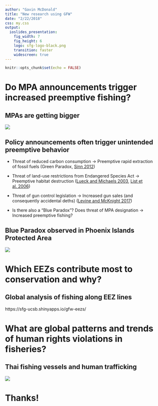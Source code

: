 ```yaml
---
author: "Gavin McDonald"
title: "New research using GFW"
date: "2/22/2018"
css: my.css
output: 
  ioslides_presentation: 
    fig_width: 7
    fig_height: 6
    logo: sfg-logo-black.png
    transition: faster
    widescreen: true
---
```


```r
knitr::opts_chunk$set(echo = FALSE)

```

# Do MPA announcements trigger increased preemptive fishing?

## MPAs are getting bigger
![](images/gfw_feb_2018/mpas.png)

## Policy announcements often trigger unintended preemptive behavior

- Threat of reduced carbon consumption -> Preemptive rapid extraction of fossil fuels  (Green Paradox, [Sinn 2012](https://books.google.com/books?hl=en&lr=&id=NnwCVOso9vgC&oi=fnd&pg=PR7&dq=green+paradox+sinn&ots=1f-Nfs_snf&sig=J-frgCLBV8G6ksKxbn3eAdC5cG0#v=onepage&q=green%20paradox%20sinn&f=false))

- Threat of land-use restrictions from Endangered Species Act -> Preemptive habitat destruction  ([Lueck and Michaels 2003](http://www.journals.uchicago.edu/doi/abs/10.1086/344670), [List et al. 2006](http://www.nber.org/papers/w12777))

- Threat of gun control legislation -> Increased gun sales (and consequently accidental deths) ([Levine and McKnight 2017](http://science.sciencemag.org/content/358/6368/1324.full))

- Is there also a "Blue Paradox"? Does threat of MPA designation -> Increased preemptive fishing?

## Blue Paradox observed in Phoenix Islands Protected Area
![](images/gfw_feb_2018/pipa_time_series.png)

# Which EEZs contribute most to conservation and why?

## Global analysis of fishing along EEZ lines
https://sfg-ucsb.shinyapps.io/gfw-eezs/

# What are global patterns and trends of human rights violations in fisheries?

## Thai fishing vessels and human trafficking
![](images/gfw_feb_2018/thailand.png)

# Thanks!